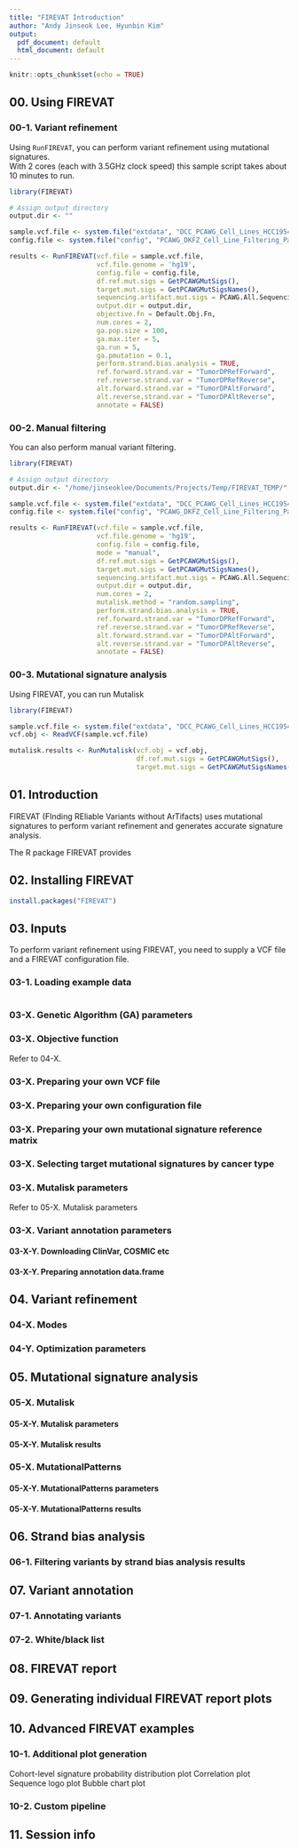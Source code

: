 ```yaml
---
title: "FIREVAT Introduction"
author: "Andy Jinseok Lee, Hyunbin Kim"
output:
  pdf_document: default
  html_document: default
---
```


```r
knitr::opts_chunk$set(echo = TRUE)
```

## 00. Using FIREVAT

### 00-1. Variant refinement
Using ```RunFIREVAT```, you can perform variant refinement using mutational signatures.<br/>
With 2 cores (each with 3.5GHz clock speed) this sample script takes about 10 minutes to run.
```r
library(FIREVAT)

# Assign output directory
output.dir <- ""

sample.vcf.file <- system.file("extdata", "DCC_PCAWG_Cell_Lines_HCC1954.vcf", package = "FIREVAT")
config.file <- system.file("config", "PCAWG_DKFZ_Cell_Line_Filtering_Params.json", package = "FIREVAT")

results <- RunFIREVAT(vcf.file = sample.vcf.file,
                      vcf.file.genome = 'hg19',
                      config.file = config.file,
                      df.ref.mut.sigs = GetPCAWGMutSigs(),
                      target.mut.sigs = GetPCAWGMutSigsNames(),
                      sequencing.artifact.mut.sigs = PCAWG.All.Sequencing.Artifact.Signatures,
                      output.dir = output.dir,
                      objective.fn = Default.Obj.Fn,
                      num.cores = 2,
                      ga.pop.size = 100,
                      ga.max.iter = 5,
                      ga.run = 5,
                      ga.pmutation = 0.1,
                      perform.strand.bias.analysis = TRUE,
                      ref.forward.strand.var = "TumorDPRefForward",
                      ref.reverse.strand.var = "TumorDPRefReverse",
                      alt.forward.strand.var = "TumorDPAltForward",
                      alt.reverse.strand.var = "TumorDPAltReverse",
                      annotate = FALSE)
```

### 00-2. Manual filtering
You can also perform manual variant filtering.
```r
library(FIREVAT)

# Assign output directory
output.dir <- "/home/jinseoklee/Documents/Projects/Temp/FIREVAT_TEMP/"

sample.vcf.file <- system.file("extdata", "DCC_PCAWG_Cell_Lines_HCC1954.vcf", package = "FIREVAT")
config.file <- system.file("config", "PCAWG_DKFZ_Cell_Line_Filtering_Params.json", package = "FIREVAT")

results <- RunFIREVAT(vcf.file = sample.vcf.file,
                      vcf.file.genome = 'hg19',
                      config.file = config.file,
                      mode = "manual",
                      df.ref.mut.sigs = GetPCAWGMutSigs(),
                      target.mut.sigs = GetPCAWGMutSigsNames(),
                      sequencing.artifact.mut.sigs = PCAWG.All.Sequencing.Artifact.Signatures,
                      output.dir = output.dir,
                      num.cores = 2,
                      mutalisk.method = "random.sampling",
                      perform.strand.bias.analysis = TRUE,
                      ref.forward.strand.var = "TumorDPRefForward",
                      ref.reverse.strand.var = "TumorDPRefReverse",
                      alt.forward.strand.var = "TumorDPAltForward",
                      alt.reverse.strand.var = "TumorDPAltReverse",
                      annotate = FALSE)
```

### 00-3. Mutational signature analysis
Using FIREVAT, you can run Mutalisk
```r
library(FIREVAT)

sample.vcf.file <- system.file("extdata", "DCC_PCAWG_Cell_Lines_HCC1954.vcf", package = "FIREVAT")
vcf.obj <- ReadVCF(sample.vcf.file)

mutalisk.results <- RunMutalisk(vcf.obj = vcf.obj,
                                df.ref.mut.sigs = GetPCAWGMutSigs(),
                                target.mut.sigs = GetPCAWGMutSigsNames())
```

## 01. Introduction

FIREVAT (FInding REliable Variants without ArTifacts) uses mutational signatures to perform variant refinement and generates accurate signature analysis. 

The R package FIREVAT provides 


## 02. Installing FIREVAT
```r
install.packages("FIREVAT")
```

## 03. Inputs
To perform variant refinement using FIREVAT, you need to supply a VCF file and a FIREVAT configuration file.

### 03-1. Loading example data
```r

```


### 03-X. Genetic Algorithm (GA) parameters

### 03-X. Objective function
Refer to 04-X. 

### 03-X. Preparing your own VCF file

### 03-X. Preparing your own configuration file

### 03-X. Preparing your own mutational signature reference matrix

### 03-X. Selecting target mutational signatures by cancer type

### 03-X. Mutalisk parameters
Refer to 05-X. Mutalisk parameters

### 03-X. Variant annotation parameters

#### 03-X-Y. Downloading ClinVar, COSMIC etc

#### 03-X-Y. Preparing annotation data.frame

## 04. Variant refinement

### 04-X. Modes

### 04-Y. Optimization parameters

## 05. Mutational signature analysis

### 05-X. Mutalisk

#### 05-X-Y. Mutalisk parameters

#### 05-X-Y. Mutalisk results

### 05-X. MutationalPatterns

#### 05-X-Y. MutationalPatterns parameters

#### 05-X-Y. MutationalPatterns results

## 06. Strand bias analysis

### 06-1. Filtering variants by strand bias analysis results

## 07. Variant annotation

### 07-1. Annotating variants

### 07-2. White/black list

## 08. FIREVAT report

## 09. Generating individual FIREVAT report plots

## 10. Advanced FIREVAT examples

### 10-1. Additional plot generation
Cohort-level signature probability distribution plot
Correlation plot
Sequence logo plot
Bubble chart plot

### 10-2. Custom pipeline

## 11. Session info

